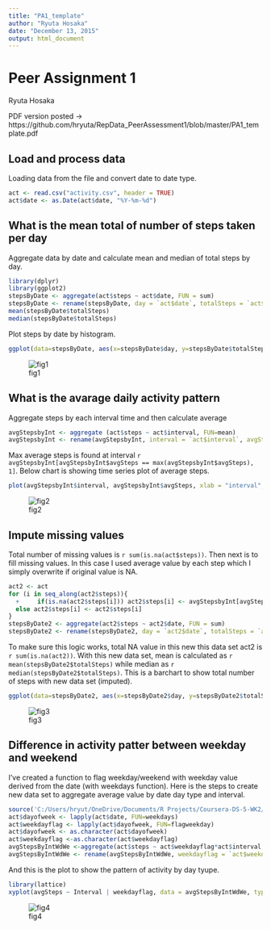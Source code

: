 ```yaml
---
title: "PA1_template"
author: "Ryuta Hosaka"
date: "December 13, 2015"
output: html_document
---
```

# Peer Assignment 1
Ryuta Hosaka

PDF version posted -> https://github.com/hryuta/RepData_PeerAssessment1/blob/master/PA1_template.pdf

## Load and process data
Loading data from the file and convert date to date type.
```r
act <- read.csv("activity.csv", header = TRUE)
act$date <- as.Date(act$date, "%Y-%m-%d")
```

## What is the mean total of number of steps taken per day
Aggregate data by date and calculate mean and median of total steps by day.
```r
library(dplyr)
library(ggplot2)
stepsByDate <- aggregate(act$steps ~ act$date, FUN = sum)
stepsByDate <- rename(stepsByDate, day = `act$date`, totalSteps = `act$steps`)
mean(stepsByDate$totalSteps)
median(stepsByDate$totalSteps)
```
Plot steps by date by histogram.
```r
ggplot(data=stepsByDate, aes(x=stepsByDate$day, y=stepsByDate$totalSteps))+geom_bar(colour="grey", stat="identity")+xlab("date")+ylab("total steps")+ggtitle("Steps by Date")
```
![fig1](fig/totalstepsbydate.png)

## What is the avarage daily activity pattern
Aggregate steps by each interval time and then calculate average
```r
avgStepsbyInt <- aggregate (act$steps ~ act$interval, FUN=mean)
avgStepsbyInt <- rename(avgStepsbyInt, interval = `act$interval`, avgSteps = `act$steps`)
```
Max average steps is found at interval `r avgStepsbyInt[avgStepsbyInt$avgSteps == max(avgStepsbyInt$avgSteps), 1]`.
Below chart is showing time series plot of average steps.
```r
plot(avgStepsbyInt$interval, avgStepsbyInt$avgSteps, xlab = "interval", ylab = "average steps")
```
![fig2](fig/avgstepsbyinterval.png)

## Impute missing values
Total number of missing values is `r sum(is.na(act$steps))`.
Then next is to fill missing values. In this case I used average value by each step which I simply overwrite if original value is NA.
```r
act2 <- act
for (i in seq_along(act2$steps)){
  +     if(is.na(act2$steps[i])) act2$steps[i] <- avgStepsbyInt[avgStepsbyInt$interval == act2$interval[i], 2]
  else act2$steps[i] <- act2$steps[i]
}
stepsByDate2 <- aggregate(act2$steps ~ act2$date, FUN = sum)
stepsByDate2 <- rename(stepsByDate2, day = `act2$date`, totalSteps = `act2$steps`)
```
To make sure this logic works, total NA value in this new this data set act2 is `r sum(is.na(act2))`.
With this new data set, mean is calculated as `r mean(stepsByDate2$totalSteps)` while median as `r median(stepsByDate2$totalSteps)`.
This is a barchart to show total number of steps with new data set (imputed).
```r
ggplot(data=stepsByDate2, aes(x=stepsByDate2$day, y=stepsByDate2$totalSteps))+geom_bar(colour="grey", stat="identity")+xlab("date")+ylab("total steps")+ggtitle("Steps by Date - NA imputed")
```
![fig3](fig/totalstepsbydate_imputed.png)

## Difference in activity patter between weekday and weekend
I've created a function to flag weekday/weekend with weekday value derived from the date (with weekdays function). Here is the steps to create new data set to aggregate average value by date day type and interval.
```r
source('C:/Users/hryut/OneDrive/Documents/R Projects/Coursera-DS-5-WK2/flagweekday.R')
act$dayofweek <- lapply(act$date, FUN=weekdays)
act$weekdayflag <- lapply(act$dayofweek, FUN=flagweekday)
act$dayofweek <- as.character(act$dayofweek)
act$weekdayflag <-as.character(act$weekdayflag)
avgStepsByIntWdWe <-aggregate(act$steps ~ act$weekdayflag*act$interval, FUN=mean)
avgStepsByIntWdWe <- rename(avgStepsByIntWdWe, weekdayflag = `act$weekdayflag`, Interval = `act$interval`, avgSteps = `act$steps`)
```
And this is the plot to show the pattern of activity by day tyupe.
```r
library(lattice)
xyplot(avgSteps ~ Interval | weekdayflag, data = avgStepsByIntWdWe, type = "l", xlab = "interval", ylab = "Average Steps", layout = c(1,2))
```
![fig4](fig/patternbydaytype.png)
